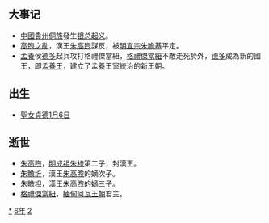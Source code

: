 {{yearTOC|1426|明'''[[宣德|宣德]]元年'''；陳暠'''[[天慶_(陳暠)|天慶]]元年'''；日本'''[[應永|應永]]三十三年'''}}

== 大事记 ==
*[[中國|中國]][[貴州|貴州]][[侗族|侗族]]發生[[银总起义|银总起义]]。
*[[高煦之亂|高煦之亂]]，漢王[[朱高煦|朱高煦]]謀反，被[[明宣宗|明宣宗]][[朱瞻基|朱瞻基]]平定。
*[[孟養|孟養]]侯[[孟養他忉|德多]]起兵攻打格禮傑當紐，[[格禮傑當紐|格禮傑當紐]]不敵走死於外，[[孟養他忉|德多]]成為新的國王，即[[孟養他忉|孟養王]]，建立了孟養王室統治的新王朝。

== 出生 ==
* [[聖女貞德|聖女貞德]][[1月6日|1月6日]]

== 逝世 ==
{{Wikisource year mention}}
*[[朱高煦|朱高煦]]，[[明成祖|明成祖]][[朱棣|朱棣]]第二子，封漢王。
*[[朱瞻圻|朱瞻圻]]，漢王[[朱高煦|朱高煦]]的嫡次子。
*[[朱瞻坦|朱瞻坦]]，漢王[[朱高煦|朱高煦]]的嫡三子。
*[[格禮傑當紐|格禮傑當紐]]，[[緬甸|緬甸]][[阿瓦王朝|阿瓦王朝]]君主。

[[Category:1426年|*]]
[[Category:1420年代|6年]]
[[Category:15世纪各年|2]]